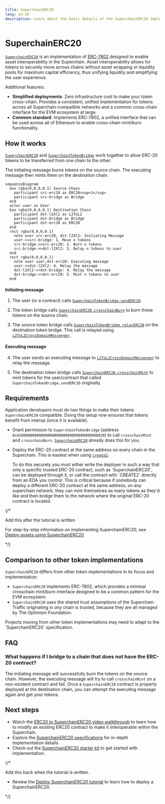 ```yaml
---
title: SuperchainERC20
lang: en-US
description: Learn about the basic details of the SuperchainERC20 implementation.
---
```




<InteropCallout />

# SuperchainERC20

[`SuperchainERC20`](https://github.com/ethereum-optimism/optimism/blob/develop/packages/contracts-bedrock/src/L2/SuperchainERC20.sol) is an implementation of [ERC-7802](https://ethereum-magicians.org/t/erc-7802-crosschain-token-interface/21508) designed to enable asset interoperability in the Superchain.
Asset interoperability allows for tokens to securely move across chains without asset wrapping or liquidity pools for maximum capital efficiency, thus unifying liquidity and simplifying the user experience.

Additional features:

*   **Simplified deployments**: Zero infrastructure cost to make your token cross-chain.
    Provides a consistent, unified implementation for tokens across all Superchain-compatible networks and a common cross-chain interface for the EVM ecosystem at large.
*   **Common standard**: Implements ERC-7802, a unified interface that can be used across all of Ethereum to enable cross-chain mint/burn functionality.

## How it works

[`SuperchainERC20`](https://github.com/ethereum-optimism/optimism/blob/develop/packages/contracts-bedrock/src/L2/SuperchainERC20.sol) and [`SuperchainTokenBridge`](https://github.com/ethereum-optimism/optimism/blob/develop/packages/contracts-bedrock/src/L2/SuperchainTokenBridge.sol) work together to allow ERC-20 tokens to be transferred from one chain to the other.

The initiating message burns tokens on the source chain.
The executing message then mints them on the destination chain.

```mermaid
sequenceDiagram
  box rgba(0,0,0,0.1) Source Chain
    participant src-erc20 as ERC20<sup>1</sup>  
    participant src-bridge as Bridge
  end
  actor user as User  
  box rgba(0,0,0,0.1) Destination Chain
    participant dst-l2Xl2 as L2ToL2
    participant dst-bridge as Bridge    
    participant dst-erc20 as ERC20 
  end
  rect rgba(0,0,0,0.1)
    note over src-erc20, dst-l2Xl2: Initiating Message
    user->>src-bridge: 1. Move n tokens
    src-bridge->>src-erc20: 2. Burn n tokens
    src-bridge->>dst-l2Xl2: 3. Relay n tokens to user
  end
  rect rgba(0,0,0,0.1)
    note over user,dst-erc20: Executing message
    user->>dst-l2Xl2: 4. Relay the message
    dst-l2Xl2->>dst-bridge: 4. Relay the message
    dst-bridge->>dst-erc20: 5. Mint n tokens to user
  end
```

#### Initiating message

1.  The user (or a contract) calls [`SuperchainTokenBridge.sendERC20`](https://github.com/ethereum-optimism/optimism/blob/develop/packages/contracts-bedrock/src/L2/SuperchainTokenBridge.sol#L52-L78).

2.  The token bridge calls [`SuperchainERC20.crosschainBurn`](https://github.com/ethereum-optimism/optimism/blob/develop/packages/contracts-bedrock/src/L2/SuperchainERC20.sol#L37-L46) to burn those tokens on the source chain.

3.  The source token bridge calls [`SuperchainTokenBridge.relayERC20`](https://github.com/ethereum-optimism/optimism/blob/develop/packages/contracts-bedrock/src/L2/SuperchainTokenBridge.sol#L80-L97) on the destination token bridge.
    This call is relayed using [`L2ToL2CrossDomainMessenger`](./message-passing).

#### Executing message

4.  The user sends an executing message to [`L2ToL2CrossDomainMessenger`](./message-passing) to relay the message.

5.  The destination token bridge calls [`SuperchainERC20.crosschainMint`](https://github.com/ethereum-optimism/optimism/blob/develop/packages/contracts-bedrock/src/L2/SuperchainERC20.sol#L26-L35) to mint tokens for the user/contract that called `SuperchainTokenBridge.sendERC20` originally.

## Requirements

Application developers must do two things to make their tokens `SuperchainERC20` compatible.
Doing this setup now ensures that tokens benefit from interop (once it is available).

*   Grant permission to `SuperchainTokenBridge` (address `0x4200000000000000000000000000000000000028`) to call `crosschainMint` and `crosschainBurn`.
    [`SuperchainERC20`](https://github.com/ethereum-optimism/optimism/blob/develop/packages/contracts-bedrock/src/L2/SuperchainERC20.sol) already does this for you.

*   Deploy the ERC-20 contract at the same address on every chain in the Superchain.
    This is easiest when using [`create2`](https://book.getfoundry.sh/tutorials/create2-tutorial).

    <Callout type="warning">
      To do this securely you must either write the deployer in such a way that only a specific trusted ERC-20 contract, such as `SuperchainERC20`, can be deployed through it,
      or call the contract with `CREATE2` directly from an EOA you control.
      This is critical because if somebody can deploy a different ERC-20 contract at the same address, on any superchain network, they can mint themselves as many tokens as they'd like and then bridge them to the network where the original ERC-20 contract is located.
    </Callout>

{/* 

Add this after the tutorial is written

For step-by-step information on implementing SuperchainERC20, see [Deploy assets using SuperchainERC20](/stack/interop/assets/deploy-superchain-erc20)

*/}

## Comparison to other token implementations

`SuperchainERC20` differs from other token implementations in its focus and implementation:

*   `SuperchainERC20` implements ERC-7802, which provides a minimal crosschain mint/burn interface designed to be a common pattern for the EVM ecosystem.
*   `SuperchainERC20` uses the shared trust assumptions of the Superchain.
    Traffic originating in *any* chain is trusted, because they are all managed by The Optimism Foundation.

<Callout type="info">
  Projects moving from other token implementations may need to adapt to the `SuperchainERC20` specification.
</Callout>

## FAQ

### What happens if I bridge to a chain that does not have the ERC-20 contract?

The initiating message will successfully burn the tokens on the source chain.
However, the executing message will try to call `crosschainMint` on a non-existent contract and fail.
Once a `SuperchainERC20` contract is properly deployed at the destination chain, you can attempt the executing message again and get your tokens.

## Next steps

*   Watch the [ERC20 to SuperchainERC20 video walkthrough](https://www.youtube.com/watch?v=Gb8glkyBdBA) to learn how to modify an existing ERC20 contract to make it interoperable within the Superchain.
*   Explore the [SuperchainERC20 specifications](https://specs.optimism.io/interop/token-bridging.html) for in-depth implementation details.
*   Check out the [SuperchainERC20 starter kit](https://github.com/ethereum-optimism/superchainerc20-starter) to get started with implementation.

{/*

Add this back when the tutorial is written.

*   Review the [Deploy SuperchainERC20 tutorial](../assets/deploy-superchain-erc20) to learn how to deploy a SuperchainERC20.

*/}
